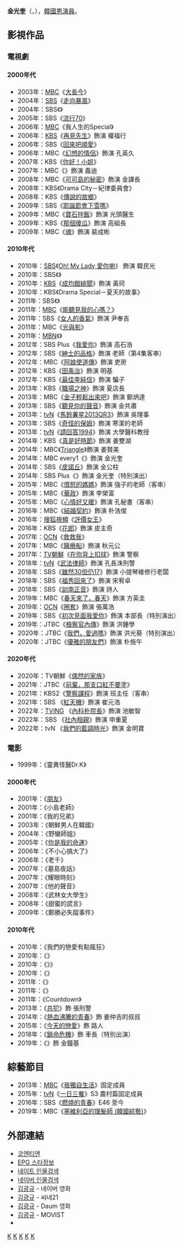 {{BLP unsourced|time=2020-12-18T04:21:45+00:00}}
{{藝人
|姓名 = 金光奎
|類型 = 男演員
|圖片 =191216 김광규 (2).jpg
|圖片尺寸 = 
|圖片簡介 = 
|原名 = 金光奎
|外文名 = 김광규
|外文 = ko
|羅馬拼音 = Kim Kwang Gyu
|英文名 = 
|暱稱 = 光光奎、光奎神偷、光奎哥、王奎、電棒光奎
|國籍 = {{KOR}}
|民族 = [[韓民族|韓民族]]
|籍貫 = {{KOR}}
|出生日期 = {{birth date and age|1967|11|7}}
|出生地點 = {{KOR}}[[釜山廣域市|釜山廣域市]][[影島區|影島區]]
|逝世日期 = 
|逝世地點 = 
|職業 = [[演員|演員]]
|語言 = [[韓語|韓語]]、略懂[[英文|英文]] 、略懂[[西班牙文|西班牙文]]
|教育程度 = {{link-ko|釜山藝術大學|부산예술대학교}} 戲劇電影科<br>[[韓國放送通訊大學|韓國放送通訊大學]] 國語國文學系
|宗教信仰 = 
|配偶 = 
|兒女 = 
|父母 = 
|音樂類型 = 
|演奏樂器 = 
|出道地點 = 
|出道作 = 
|出道日期 = 1999年
|代表作 = 
|活躍年代 = 
|唱片公司 = 
|經紀公司 = Jump Entertainment
|網站 = 
|相關團體 = 
|獎項 = 
|IMDb = 
|現任成員 = 
|過往成員 = 
|音樂專輯 = 
|電影 = 
|電視節目 = 
|舞台劇 = 
|書籍 = 
}}

'''金光奎'''（{{lang-ko|'''김광규'''}}，{{bd|1967年|11月7日}}），[[韓國|韓國]][[男演員|男演員]]。

== 影視作品 ==
=== 電視劇 ===
==== 2000年代 ====
* 2003年：[[MBC_(韓國)|MBC]]《[[大長今|大長今]]》
* 2004年：[[SBS_(韓國)|SBS]]《[[走向暴風|走向暴風]]》
* 2004年：SBS《{{link-ko|當男人戀愛時(2004電視劇)|남자가 사랑할 때 (2004년 드라마)}}》
* 2005年：SBS《[[流行70|流行70]]》
* 2006年：[[文化廣播_(韓國)|MBC]]《我人生的Special》
* 2006年：[[韓國放送公社|KBS]]《[[再見先生|再見先生]]》飾演 權福行
* 2006年：SBS《[[回來吧順愛|回來吧順愛]]》
* 2006年：MBC《[[幻想的情侶|幻想的情侶]]》飾演 孔英久
* 2007年：KBS《[[你好！小姐|你好！小姐]]》
* 2007年：MBC《{{link-ko|香丹傳|향단전}}》飾演 義迪
* 2008年：MBC《[[可可島的秘密|可可島的秘密]]》飾演 金課長
* 2008年：KBS《Drama City－紀律委員會》
* 2008年：KBS《[[傳說的故鄉|傳說的故鄉]]》
* 2009年：SBS《[[耶誕節會下雪嗎|耶誕節會下雪嗎]]》
* 2009年：MBC《[[寶石拌飯|寶石拌飯]]》飾演 光頭醫生
* 2009年：KBS《[[傻瓜_(電視劇)|那個傻瓜]]》飾演 高組長
* 2009年：MBC《[[魂_(電視劇)|魂]]》飾演 裴成彬

==== 2010年代 ====
* 2010年：[[SBS_(韓國)|SBS]]《[[Oh!_My_Lady_愛你喲|Oh! My Lady 愛你喲]]》 飾演 韓民光
* 2010年：SBS《{{link-ko|奇蹟的愛|사랑의 기적}}》
* 2010年：[[韓國放送公社|KBS]]《[[成均館緋聞|成均館緋聞]]》飾演 黃珂
* 2010年：KBS《Drama Special－夏天的故事》
* 2011年：SBS《{{link-ko|Welcome to the Show|웰컴 투 더 SHOW}}》
* 2011年：[[文化廣播_(韓國)|MBC]]《[[能聽見我的心嗎？|能聽見我的心嗎？]]》
* 2011年：SBS《[[女人的香氣|女人的香氣]]》飾演 尹奉吉
* 2011年：MBC《[[光與影|光與影]]》
* 2011年：[[MBN|MBN]]《{{link-ko|愈發霸氣|갈수록 기세등등}}》
* 2012年：SBS Plus《[[愛你_(韓國電視劇)|我愛你]]》飾演 高石浩
* 2012年：SBS《[[紳士的品格|紳士的品格]]》飾演 老師（第4集客串）
* 2012年：MBC《[[阿娘使道傳|阿娘使道傳]]》飾演 吏房
* 2012年：KBS《[[田禹治_(電視劇)|田禹治]]》飾演 明基
* 2012年：KBS《[[最佳李純信|最佳李純信]]》飾演 騙子
* 2013年：KBS《[[職場之神|職場之神]]》飾演 夏店長
* 2013年：MBC《[[金子輕鬆出來吧|金子輕鬆出來吧]]》飾演 鄭炳達
* 2013年：SBS《[[聽見你的聲音|聽見你的聲音]]》飾演 金共肅
* 2013年：[[tvN|tvN]]《[[馬鈴薯星2013QR3|馬鈴薯星2013QR3]]》飾演 吳理事
* 2013年：SBS《[[奇怪的保姆|奇怪的保姆]]》飾演 寒潔的老師
* 2013年：[[tvN|tvN]]《[[請回答1994|請回答1994]]》飾演 大學醫科教授
* 2014年：KBS《[[真是好時節|真是好時節]]》飾演 姜雙湖
* 2014年：MBC《[[Triangle_(電視劇)|Triangle]]》飾演 姜賢美
* 2014年：MBC every1《{{link-ko|合宿24號房|하숙 24번지}}》飾演 金光奎
* 2014年：SBS《[[皮諾丘_(電視劇)|皮諾丘]]》飾演 金公柱
* 2014年：SBS Plus《{{link-ko|DODOHARA|도도하라}}》飾演 金光奎（特別演出）
* 2015年：MBC《[[憤怒的媽媽|憤怒的媽媽]]》飾演 強子的老師（客串）
* 2015年：MBC《[[華政|華政]]》飾演 李榮富
* 2015年：MBC《[[心情好又暖|心情好又暖]]》飾演 孔秘書（客串）
* 2016年：MBC《[[結婚契約|結婚契約]]》飾演 朴浩俊
* 2016年：[[搜狐|搜狐視頻]]《[[評價女王|評價女王]]》
* 2016年：KBS《[[花郎_(電視劇)|花郎]]》飾演 皮主奇
* 2017年：[[OCN|OCN]]《[[救救我|救救我]]》
* 2017年：MBC《[[醫療船_(韓國電視劇)|醫療船]]》飾演 秋元公
* 2017年：[[TV朝鮮|TV朝鮮]]《[[在你背上扣球|在你背上扣球]]》飾演 警察
* 2018年：[[tvN|tvN]]《[[武法律師|武法律師]]》飾演 孔長洙刑警
* 2018年：SBS《[[雖然30但仍17|雖然30但仍17]]》飾演 小提琴維修行老闆
* 2018年：SBS《[[福秀回來了|福秀回來了]]》飾演 宋宥卓
* 2018年：SBS《[[訓南正音|訓南正音]]》飾演 詩人
* 2019年：MBC《[[春天來了，春天|春天來了，春天]]》飾演 方英圭
* 2019年：[[OCN|OCN]]《[[圈套_(韓國電視劇)|圈套]]》飾演 張萬浩
* 2019年：SBS《[[初次見面我愛你_(韓國電視劇)|初次見面我愛你]]》飾演 本部長（特別演出）
* 2019年：JTBC《[[檢察官內傳|檢察官內傳]]》飾演 洪鍾學
* 2020年：JTBC《[[我們，愛過嗎|我們，愛過嗎]]》飾演 洪光葵（特別演出）
* 2020年：JTBC《[[優雅的朋友們|優雅的朋友們]]》飾演 朴施午

==== 2020年代 ====
* 2020年：TV朝鮮《[[偶然的家族|偶然的家族]]》
* 2021年：JTBC《[[前輩，那支口紅不要塗|前輩，那支口紅不要塗]]》
* 2021年：KBS2《[[警察課程|警察課程]]》飾演 班主任（客串）
* 2021年：SBS 《[[紅天機|紅天機]]》飾演 崔元浩
* 2022年：[[TVING|TVING]] 《[[內科朴院長|內科朴院長]]》飾演 池敏智
* 2022年：SBS 《[[社內相親|社內相親]]》飾演 申重夏
* 2022年：tvN 《[[我們的藍調時光|我們的藍調時光]]》飾演 金明寶

=== 電影 ===
* 1999年：《靈異怪醫Dr.K》
==== 2000年代 ====
* 2001年：《[[朋友_(電影)|朋友]]》
* 2001年：《小島老師》
* 2001年：《我的兄弟》
* 2003年：《朝鮮男人在韓國》
* 2004年：《野蠻師姐》
* 2005年：《[[你是我的命運|你是我的命運]]》
* 2006年：《不小心搞大了》
* 2006年：《老千》
* 2007年：《墓島夜話》
* 2007年：《耀眼時刻》
* 2007年：《他的聲音》
* 2008年：《武林女大學生》
* 2008年：《甜蜜的謊言》
* 2009年：《鄭勝必失蹤事件》

==== 2010年代 ====
* 2010年：《我們的戀愛有點瘋狂》
* 2010年：《{{link-ko|義兄弟 (電影)|의형제 (2010년 영화)|義兄弟}}》
* 2010年：《{{link-ko|奶奶強盜團|육혈포 강도단}}》》
* 2010年：《{{link-ko|超能力者 (電影)|초능력자 (영화)|超能力者}}》
* 2011年：《{{link-ko|我的黑色小禮服|마이 블랙 미니드레스}}》
* 2011年：《{{link-ko|冠軍 (韓影)|챔프|冠軍}}》
* 2011年：《Countdown》
* 2013年：《[[共犯_(2013年電影)|共犯]]》飾 張刑警
* 2014年：《[[熱血沸騰的青春|熱血沸騰的青春]]》飾 姜仲吉的叔叔
* 2015年：《[[今天的戀愛|今天的戀愛]]》飾 路人
* 2018年：《[[鎖命危機|鎖命危機]]》飾 車長（特別出演）
* 2019年：《{{link-ko|我身體裡的那個傢伙|내안의 그놈}}》飾 金鐘基

== 綜藝節目 ==
<!-- 依[[Wikipedia_talk:歌手和演员专题#整理論點|社群共識]]不應在列表條目以外增添非班底綜藝節目-->
* 2013年：[[MBC|MBC]]《[[我獨自生活|我獨自生活]]》固定成員
* 2015年：[[tvN|tvN]]《[[一日三餐|一日三餐]]》S3 農村篇固定成員
* 2016年：SBS《[[燃燒的青春|燃燒的青春]]》E46 至今
* 2019年：MBC《[[塞維利亞的理髮師_(韓國綜藝)|塞維利亞的理髮師 (韓國綜藝)]]》

== 外部連結 ==
* [http://www.koengroup.co.kr/contents/tn/stars_pr2.asp?idx=96 코엔티엔]
* [https://web.archive.org/web/20111229000031/http://epg.epg.co.kr/Star/Profile/index.asp?actor_id=14811 EPG 스타정보]
* [https://web.archive.org/web/20101130151259/http://people.nate.com/people/info/ki/mg/kimgwanggyu/ 네이트 인물검색]
* [http://people.naver.com/search/people_detail.nhn?frompage=nx_ent&id=26205 네이버 인물검색] {{Wayback|url=http://people.naver.com/search/people_detail.nhn?frompage=nx_ent&id=26205 |date=20190701020001 }}
* [http://movie.naver.com/movie/bi/pi/basic.nhn?code=47772 김광규] {{Wayback|url=http://movie.naver.com/movie/bi/pi/basic.nhn?code=47772 |date=20190701020002 }} - 네이버 영화
* [http://www.cine21.com/do/person/detailView?person_id=60775 김광규]{{Dead link|date=2018年9月 |bot=InternetArchiveBot |fix-attempted=yes }} - 씨네21
* [http://movie.daum.net/movieperson/Summary.do?personId=5925 김광규] - Daum 영화
* [http://www.movist.com/movies/movist.asp?id=27709 김광규] - MOVIST
* {{Hancinema person|Kim_Kwang-gyoo|김광규}}

[[Category:韓國電視演員|K]]
[[Category:韓國電影演員|K]]
[[Category:釜山廣域市出身人物|K]]
[[Category:金姓|K]]
[[Category:韓國男演員|K]]